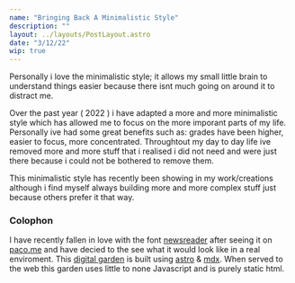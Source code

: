 ```yaml
---
name: "Bringing Back A Minimalistic Style"
description: ""
layout: ../layouts/PostLayout.astro
date: "3/12/22"
wip: true
---
```


Personally i love the minimalistic style; it allows my small little brain to understand things easier because there isnt much going on around it to distract me.

Over the past year ( 2022 ) i have adapted a more and more minimalistic style which has allowed me to focus on the more imporant parts of my life. Personally ive had some great benefits such as: grades have been higher, easier to focus, more concentrated. Throughtout my day to day life ive removed more and more stuff that i realised i did not need and were just there because i could not be bothered to remove them.

This minimalistic style has recently been showing in my work/creations although i find myself always building more and more complex stuff just because others prefer it that way.

### Colophon

I have recently fallen in love with the font [newsreader](https://fonts.google.com/specimen/Newsreader) after seeing it on [paco.me](https://paco.me) and have decied to the see what it would look like in a real enviroment. This [digital garden](https://cagrimmett.com/notes/2020/11/08/what-are-digital-gardens/) is built using [astro](https://astro.build) & [mdx](https://mdxjs.com). When served to the web this garden uses little to none Javascript and is purely static html.